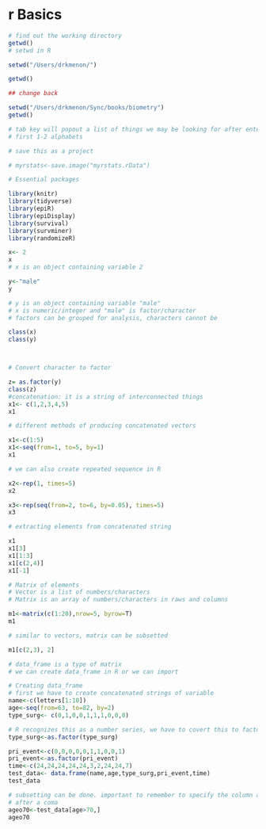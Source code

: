 # r Basics

```r
# find out the working directory
getwd()
# setwd in R

setwd("/Users/drkmenon/")

getwd()

## change back
```



```r
setwd("/Users/drkmenon/Sync/books/biometry")
getwd()

# tab key will popout a list of things we may be looking for after entering 
# first 1-2 alphabets

# save this as a project

# myrstats<-save.image("myrstats.rData")

# Essential packages
```



```r
library(knitr)
library(tidyverse)
library(epiR)
library(epiDisplay)
library(survival)
library(survminer)
library(randomizeR)

```



```r
x<- 2
x
# x is an object containing variable 2

y<-"male"
y

# y is an object containing variable "male"
# x is numeric/integer and "male" is factor/character
# factors can be grouped for analysis, characters cannot be

class(x)
class(y)



# Convert character to factor

z= as.factor(y)
class(z)
#concatenation: it is a string of interconnected things
x1<- c(1,2,3,4,5)
x1

# different methods of producing concatenated vectors

x1<-c(1:5)
x1<-seq(from=1, to=5, by=1)
x1

# we can also create repeated sequence in R

x2<-rep(1, times=5)
x2

x3<-rep(seq(from=2, to=6, by=0.05), times=5)
x3

# extracting elements from concatenated string

x1
x1[3]
x1[1:3]
x1[c(2,4)]
x1[-1]

# Matrix of elements
# Vector is a list of numbers/characters
# Matrix is an array of numbers/characters in raws and columns

m1<-matrix(c(1:20),nrow=5, byrow=T)
m1

# similar to vectors, matrix can be subsetted

m1[c(2,3), 2]

# data_frame is a type of matrix
# we can create data_frame in R or we can import

# Creating data_frame
# first we have to create concatenated strings of variable
name<-c(letters[1:10])
age<-seq(from=63, to=82, by=2)
type_surg<- c(0,1,0,0,1,1,1,0,0,0)

# R recognizes this as a number series, we have to covert this to factor
type_surg<-as.factor(type_surg)

pri_event<-c(0,0,0,0,0,1,1,0,0,1)
pri_event<-as.factor(pri_event)
time<-c(24,24,24,24,24,3,2,24,24,7)
test_data<- data.frame(name,age,type_surg,pri_event,time)
test_data

# subsetting can be done. important to remember to specify the column as blank 
# after a coma
ageo70<-test_data[age>70,]
ageo70

```


